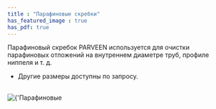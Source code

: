 ```yaml
---
title : "Парафиновые скребки"
has_featured_image : true
has_pdf: true
---
```


Парафиновый скребок PARVEEN используется для очистки парафиновых отложений на внутреннем диаметре труб, профиле ниппеля и т. д.
* Другие размеры доступны по запросу.

<br />
<Image src={image} alt={'Парафиновые скребки'} />